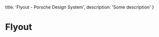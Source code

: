 
  title: 'Flyout - Porsche Design System',
  description: 'Some description'
}

# Flyout <ComponentStatus tagName="p-flyout"></ComponentStatus>

<TableOfContents headings={[]} />

<Configurator tagName="p-flyout" story={flyoutStory} slotStories={flyoutSlotStories} />

